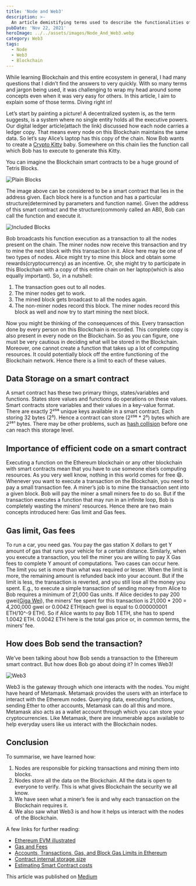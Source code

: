 ```yaml
---
title: 'Node and Web3'
description: >-
  An article demistifying terms used to describe the functionalities of Node and Web3.
pubDate: 'Nov 22, 2021'
heroImage: ../../assets/images/Node_And_Web3.webp
category: Web3
tags:
  - Node
  - Web3
  - Blockchain
---
```


While learning Blockchain and this entire ecosystem in general, I had many questions that I didn’t find the answers to very quickly. With so many terms and jargon being used, it was challenging to wrap my head around some concepts even when it was very easy for others. In this article, I aim to explain some of those terms. Diving right in!

Let’s start by painting a picture!
A decentralized system is, as the term suggests, is a system where no single entity holds all the executive powers. Our digital ledger article(attach the link) discussed how each node carries a ledger copy. That means every node on this Blockchain maintains the same data. So let’s say Alice’s laptop has this copy of the chain. Now Bob wants to create a [Crypto Kitty](https://www.cryptokitties.co/) baby. Somewhere on this chain lies the function call which Bob has to execute to generate this Kitty.

You can imagine the Blockchain smart contracts to be a huge ground of Tetris Blocks.

![Plain Blocks](../../assets/images/Plain_blocks.jpg)

The image above can be considered to be a smart contract that lies in the address given. Each block here is a function and has a particular structure(determined by parameters and function name). Given the address of this smart contract and the structure(commonly called an ABI), Bob can call the function and execute it.

![Included Blocks](../../assets/images/Included-Blocks.png)

Bob broadcasts his function execution as a transaction to all the nodes present on the chain. The miner nodes now receive this transaction and try to mine the next block with this transaction in it. Alice here may be one of two types of nodes. Alice might try to mine this block and obtain some rewards(cryptocurrency) as an incentive. Or, she might try to participate in this Blockchain with a copy of this entire chain on her laptop(which is also equally important). So, in a nutshell:

1. The transaction goes out to all nodes.
2. The miner nodes get to work.
3. The mined block gets broadcast to all the nodes again.
4. The non-miner nodes record this block. The miner nodes record this block as well and now try to start mining the next block.

Now you might be thinking of the consequences of this. Every transaction done by every person on this Blockchain is recorded. This complete copy is also present in every node on the Blockchain. So as you can figure, one must be very cautious in deciding what will be stored in the Blockchain. Moreover, one cannot create a function that takes up a lot of computing resources. It could potentially block off the entire functioning of the Blockchain network. Hence there is a limit to each of these values.

## Data Storage on a smart contract

A smart contract has these two primary things, states/variables and functions. States store values and functions do operations on these values. Smart contracts store variables and their values in a key-value format. There are exactly 2²⁵⁶ unique keys available in a smart contract. Each storing 32 bytes (2⁵). Hence a contract can store (2²⁵⁶ \* 2⁵) bytes which are 2²⁶¹ bytes. There may be other problems, such as [hash collision](https://freemanlaw.com/hash-collisions-explained/) before one can reach this storage level.

## Importance of efficient code on a smart contract

Executing a function on the Ethereum blockchain or any other blockchain with smart contracts mean that you have to use someone else’s computing resources. As you very well know, nothing in this world comes for free 😄. Whenever you want to execute a transaction on the Blockchain, you need to pay a small transaction fee. A miner’s job is to mine the transaction sent into a given block. Bob will pay the miner a small miners fee to do so. But if the transaction executes a function that may run in an infinite loop, Bob is completely wasting the miners’ resources. Hence there are two main concepts introduced here: Gas limit and Gas fees.

## Gas limit, Gas fees

To run a car, you need gas. You pay the gas station X dollars to get Y amount of gas that runs your vehicle for a certain distance. Similarly, when you execute a transaction, you tell the miner you are willing to pay X Gas fees to complete Y amount of computations. Two cases can occur here. The limit you set is more than what was required or lesser.
When the limit is more, the remaining amount is refunded back into your account. But if the limit is less, the transaction is reverted, and you still lose all the money you spent.
E.g., to execute a simple transaction of sending money from Alice to Bob requires a minimum of 21,000 Gas units. If Alice decides to pay 200 gwei([Giga Wei](https://en.wikipedia.org/wiki/Wei_Dai)), the miners’ fee spent for this transaction is 21,000 \* 200 = 4,200,000 gwei or 0.0042 ETH(each gwei is equal to 0.000000001 ETH/10^-9 ETH). So if Alice wants to pay Bob 1 ETH, she has to spend 1.0042 ETH. 0.0042 ETH here is the total gas price or, in common terms, the miners’ fee.

## How does Bob send the transaction?

We’ve been talking about how Bob sends a transaction to the Ethereum smart contract. But how does Bob go about doing it?
In comes Web3!

![Web3](../../assets/images/Web3.webp)

Web3 is the gateway through which one interacts with the nodes. You might have heard of Metamask. Metamask provides the users with an interface to interact with the Ethereum nodes. Querying data, executing functions, sending Ether to other accounts, Metamask can do all this and more. Metamask also acts as a wallet account through which you can store your cryptocurrencies. Like Metamask, there are innumerable apps available to help everyday users like us interact with the Blockchain nodes.

## Conclusion

To summarise, we have learned how:

1. Nodes are responsible for picking transactions and mining them into blocks.
2. Nodes store all the data on the Blockchain. All the data is open to everyone to verify. This is what gives Blockchain the security we all know.
3. We have seen what a miner’s fee is and why each transaction on the Blockchain requires it.
4. We also saw what Web3 is and how it helps us interact with the nodes of the Blockchain.

A few links for further reading:

- [Ethereum EVM illustrated](https://takenobu-hs.github.io/downloads/ethereum_evm_illustrated.pdf)
- [Gas and Fees](https://ethereum.org/en/developers/docs/gas/)
- [Accounts, Transactions, Gas, and Block Gas Limits in Ethereum](https://hudsonjameson.com/2017-06-27-accounts-transactions-gas-ethereum/)
- [Contract internal storage size](https://ethereum.stackexchange.com/questions/986/can-a-contracts-internal-storage-keep-increasing-forever)
- [Estimating Smart Contract costs](https://medium.com/scrappy-squirrels/estimating-smart-contract-costs-f65acf818c26)

This article was published on [Medium](https://medium.com/coinmonks/node-and-web3-8de60f2152b4)
